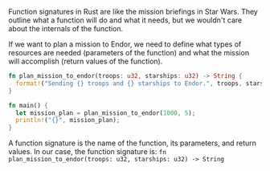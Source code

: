 Function signatures in Rust are like the mission briefings in Star Wars. They outline what a function will do and what it needs, but we wouldn't care about the internals of the function.

If we want to plan a mission to Endor, we need to define what types of resources are needed (parameters of the function) and what the mission will accomplish (return values of the function).

```rust
fn plan_mission_to_endor(troops: u32, starships: u32) -> String {
  format!("Sending {} troops and {} starships to Endor.", troops, starships)
}

fn main() {
  let mission_plan = plan_mission_to_endor(1000, 5);
  println!("{}", mission_plan);
}
```

A function signature is the name of the function, its parameters, and return values. In our case, the function signature is:
`fn plan_mission_to_endor(troops: u32, starships: u32) -> String`